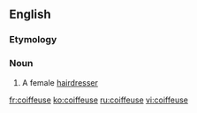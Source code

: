 ==English==

===Etymology===
{{F.}}

===Noun===
{{en-noun}}

# A female [[hairdresser]]

[[fr:coiffeuse]]
[[ko:coiffeuse]]
[[ru:coiffeuse]]
[[vi:coiffeuse]]